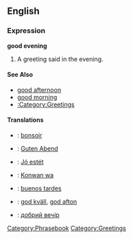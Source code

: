 ==English==

===Expression===
'''good evening'''
# A greeting said in the evening.

====See Also====
*[[good afternoon]]
*[[good morning]]
*[[:Category:Greetings]]

====Translations====
*{{fr}}: [[bonsoir]]
*{{de}}: [[Guten Abend]]
*{{hu}}: [[Jó estét]]
*{{ja}}: [[Konwan wa]]
*{{es}}: [[buenos tardes]]
*{{sv}}: [[god kväll]], [[god afton]]
*{{ua}}: [[добрий вечір]]

[[Category:Phrasebook]]
[[Category:Greetings]]